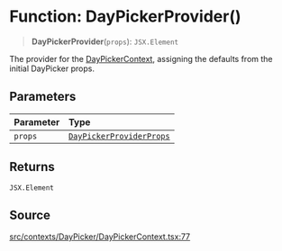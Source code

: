 # Function: DayPickerProvider()

> **DayPickerProvider**(`props`): `JSX.Element`

The provider for the [DayPickerContext](/api/latest/variables/DayPickerContext.mdx), assigning the defaults from the
initial DayPicker props.

## Parameters

| Parameter | Type |
| :------ | :------ |
| `props` | [`DayPickerProviderProps`](/api/latest/interfaces/DayPickerProviderProps.mdx) |

## Returns

`JSX.Element`

## Source

[src/contexts/DayPicker/DayPickerContext.tsx:77](https://github.com/gpbl/react-day-picker/blob/56bfb649e/src/contexts/DayPicker/DayPickerContext.tsx#L77)
